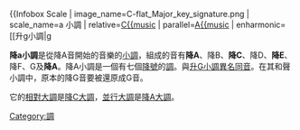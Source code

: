 {{DISPLAYTITLE:降a小調}}
{{Infobox Scale
|  image_name=C-flat_Major_key_signature.png
|  scale_name=a{{music|flat}} 小調
|  relative=[[降C大調|C{{music]]
|  parallel=[[降A大調|A{{music]]
|  enharmonic=[[升g小調|g{{music]]
|  first_pitch=A{{music|flat}}
|  second_pitch=B{{music|flat}}
|  third_pitch=C{{music|flat}}
|  fourth_pitch=D{{music|flat}}
|  fifth_pitch=E{{music|flat}}
|  sixth_pitch=F{{music|flat}}
|  seventh_pitch=G{{music|flat}}
}}

'''降a小調'''是從降A音開始的音樂的[[小調|小調]]，組成的音有'''降A'''、降B、'''降C'''、降D、'''降E'''、降F、G及'''降A'''。降A小調是一個有七個[[降號|降號]]的[[調|調]]。與[[升G小調|升G小調]][[異名同音|異名同音]]。在其和聲小調中，原本的降G音要被還原成G音。



它的[[平行大小調|相對大調]]是[[降C大調|降C大調]]，[[同主音調|並行大調]]是[[降A大調|降A大調]]。

{{Circle of fifths}}


[[Category:調|Category:調]]